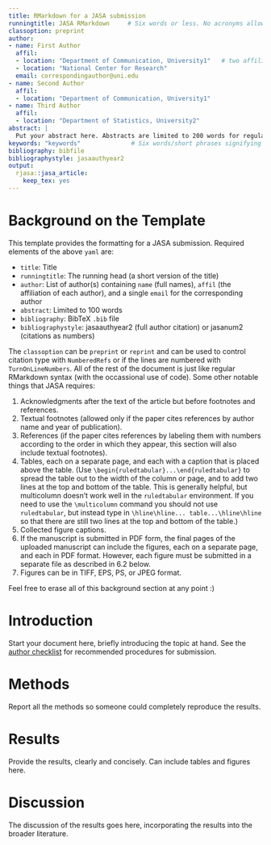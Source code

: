 ```yaml
---
title: RMarkdown for a JASA submission
runningtitle: JASA RMarkdown     # Six words or less. No acronyms allowed.
classoption: preprint
author:
- name: First Author
  affil: 
  - location: "Department of Communication, University1"   # two affiliations for the first author
  - location: "National Center for Research"
  email: correspondingauthor@uni.edu
- name: Second Author
  affil: 
  - location: "Department of Communication, University1"
- name: Third Author
  affil: 
  - location: "Department of Statistics, University2"
abstract: |
  Put your abstract here. Abstracts are limited to 200 words for regular articles and 100 words for Letters to the Editor. Please no personal pronouns, also please do not use the words "new" and/or "novel" in the abstract. An article usually includes an abstract, a concise summary of the work covered at length in the main body of the article. 
keywords: "keywords"              # Six words/short phrases signifying the main ideas
bibliography: bibfile
bibliographystyle: jasaauthyear2
output:
  rjasa::jasa_article:
    keep_tex: yes
---
```


# Background on the Template {-}

This template provides the formatting for a JASA submission. Required elements of the above `yaml` are:

* `title`: Title
* `runningtitle`: The running head (a short version of the title)
* `author`: List of author(s) containing `name` (full names), `affil` (the affiliation of each author), and a single `email` for the corresponding author
* `abstract`: Limited to 100 words
* `bibliography`: BibTeX `.bib` file
* `bibliographystyle`: jasaauthyear2 (full author citation) or jasanum2 (citations as numbers)

\noindent The `classoption` can be `preprint` or `reprint` and can be used to control citation type with `NumberedRefs` or if the lines are numbered with `TurnOnLineNumbers`. All of the rest of the document is just like regular RMarkdown syntax (with the occassional use of \LaTeX code). Some other notable things that JASA requires:

1. Acknowledgments after the text of the article but before footnotes and references.
2. Textual footnotes (allowed only if the paper cites references by author name and year of publication).
3. References (if the paper cites references by labeling them with numbers according to the order in which they appear, this section will also include textual footnotes).
4. Tables, each on a separate page, and each with a caption that is placed above the table. (Use `\begin{ruledtabular}...\end{ruledtabular}` to spread the table
out to the width of the column or page, and to add two lines at the top and bottom of the table. This is generally helpful, but multicolumn doesn't work well in the `ruledtabular` environment. If you need to use the `\multicolumn` command you should not use `ruledtabular`, but instead type in `\hline\hline... table...\hline\hline`
so that there are still two lines at the top and bottom of the table.)
5. Collected figure captions.
6. If the manuscript is submitted in PDF form, the final pages of the uploaded manuscript can include the figures, each on a separate page, and each in PDF format. However, each figure must be submitted in a separate file as described in 6.2 below.
7. Figures can be in TIFF, EPS, PS, or JPEG format.

Feel free to erase all of this background section at any point :)

# Introduction

Start your document here, briefly introducing the topic at hand. See the [author checklist](https://asa.scitation.org/pb-assets/files/publications/jas/JASA_AuthorChecklist-1508440990393.pdf) for recommended procedures for submission.

# Methods

Report all the methods so someone could completely reproduce the results.

# Results

Provide the results, clearly and concisely. Can include tables and figures here.

# Discussion

The discussion of the results goes here, incorporating the results into the broader literature.


